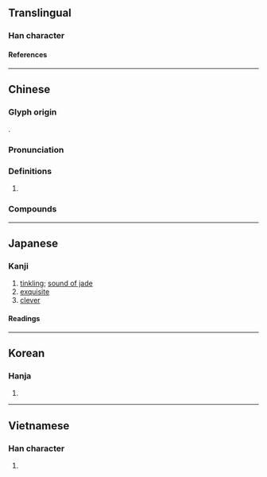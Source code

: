 {{character info}}
{{character info|0xf9ad}}
==Translingual==

===Han character===
{{Han char|rn=96|rad=玉|as=05|sn=9|four=18137,18132|canj=MGOII|ids=⿰𤣩令}}

====References====
{{Han ref|kx=0728.230|dkj=20888|dj=1140.200|hdz=21108.010|uh=73B2|ud=29618|bh=ACC2|bd=44226}}
{{Han ref|uh=F9AD}}

----

==Chinese==
{{zh-forms}}

===Glyph origin===
{{Han etym}}
{{Han compound|玉|令|c1=s|c2=p|t1=jade|ls=psc}}.

===Pronunciation===
{{zh-pron
|m=líng
|c=ling4
|mn=lêng/qz,xm,zz:lîn/tw:lin
|mn-t=lêng5
|mc=y
|oc=y
|cat=
}}

===Definitions===
{{zh-hanzi}}

# {{n-g|Used in compounds below.}}

===Compounds===
{{zh-der|嬌小玲瓏|小巧玲瓏|八面玲瓏|四面玲瓏|剔透玲瓏|玲瓏|玲瓏剔透|玲玎|玲玲|瓏玲|玲琅|喝玲瑯:hoah-lin-long;Min Nan}}

----

==Japanese==

===Kanji===
{{ja-kanji|grade=|rs=玉05}}

# [[tinkling]]; [[sound of jade]]
# [[exquisite]]
# [[clever]]

====Readings====
{{ja-readings
|goon=りょう
|kanon=れい
|kun=
}}

----

==Korean==

===Hanja===
{{ko-hanja|[[옥]][[소리]]|령||영}}

# {{hanja form of|[[령]]/[[영]]|{{n-g|mainly used in [[personal name]]s}}}}

----

==Vietnamese==

===Han character===
{{vi-readings|reading=lính, linh|rs=玉05}}

# {{rfdef|vi|sort=玉05}}